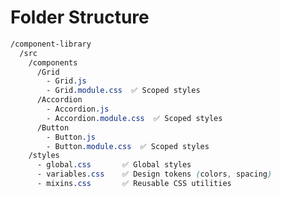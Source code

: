 # Folder Structure

```css
/component-library
  /src
    /components
      /Grid
        - Grid.js
        - Grid.module.css  ✅ Scoped styles
      /Accordion
        - Accordion.js
        - Accordion.module.css  ✅ Scoped styles
      /Button
        - Button.js
        - Button.module.css  ✅ Scoped styles
    /styles
      - global.css       ✅ Global styles
      - variables.css    ✅ Design tokens (colors, spacing)
      - mixins.css       ✅ Reusable CSS utilities
```
